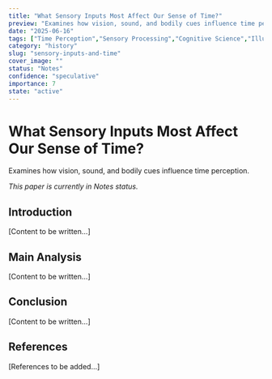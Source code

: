 ```yaml
---
title: "What Sensory Inputs Most Affect Our Sense of Time?"
preview: "Examines how vision, sound, and bodily cues influence time perception."
date: "2025-06-16"
tags: ["Time Perception","Sensory Processing","Cognitive Science","Illusions"]
category: "history"
slug: "sensory-inputs-and-time"
cover_image: ""
status: "Notes"
confidence: "speculative"
importance: 7
state: "active"
---
```


# What Sensory Inputs Most Affect Our Sense of Time?

Examines how vision, sound, and bodily cues influence time perception.

*This paper is currently in Notes status.*

## Introduction

[Content to be written...]

## Main Analysis

[Content to be written...]

## Conclusion

[Content to be written...]

## References

[References to be added...]
